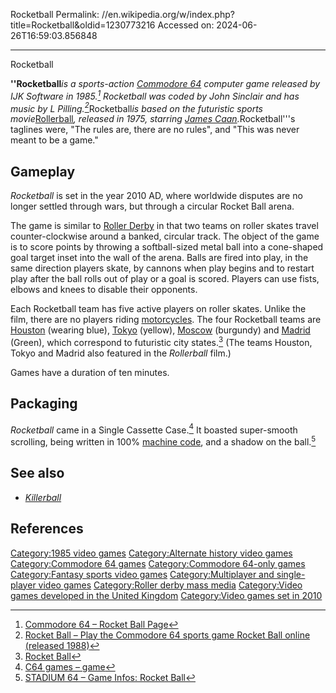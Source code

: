 Rocketball
Permalink: //en.wikipedia.org/w/index.php?title=Rocketball&oldid=1230773216
Accessed on: 2024-06-26T16:59:03.856848



------
Rocketball
{{Short description|1985 video game}}
{{Use British English|date=December 2021}}
{{Use dmy dates|date=December 2021}}
{{about||the ammunition cartridge|Rocket Ball|the sport|Rock-It-Ball}}
{{Infobox VG
|title = Rocketball
|image = [[File:RocketballC64CoverArt.jpg|200px|Rocketball]]
|caption = 
|developer = IJK Software
|publisher = IJK Software
|released = [[1985 in video gaming|1985]]
|genre = [[Sports game|Sports]]
|modes = [[Single player]], two player<ref>{{lemon64 game|id=2168|name=Rocket Ball}}</ref>
|platforms = [[Commodore 64]]
}}

'''''Rocketball''''' is a sports-action [[Commodore 64]] computer game released by IJK Software in 1985.<ref>[http://homepages.tesco.net/~parsonsp/html/rocket_ball.html Commodore 64 – Rocket Ball Page<!-- Bot generated title -->]</ref> Rocketball was coded by John Sinclair and has music by L Pilling.<ref>[http://c64s.com/game/1476/rocket_ball/ Rocket Ball – Play the Commodore 64 sports game Rocket Ball online (released 1988)<!-- Bot generated title -->]</ref> ''Rocketball'' is based on the futuristic sports movie ''[[Rollerball (1975 film)|Rollerball]]'', released in 1975, starring [[James Caan (actor)|James Caan]].  ''Rocketball'''s taglines were, "The rules are, there are no rules", and "This was never meant to be a game."{{Citation needed|date=January 2019}}

==Gameplay==
''Rocketball'' is set in the year 2010 AD, where worldwide disputes are no longer settled through wars, but through a circular Rocket Ball arena.

The game is similar to [[Roller Derby]] in that two teams on roller skates travel counter-clockwise around a banked, circular track. The object of the game is to score points by throwing a softball-sized metal ball into a cone-shaped goal target inset into the wall of the arena. Balls are fired into play, in the same direction players skate, by cannons when play begins and to restart play after the ball rolls out of play or a goal is scored. Players can use fists, elbows and knees to disable their opponents.

Each Rocketball team has five active players on roller skates. Unlike the film, there are no players riding [[motorcycles]]. The four Rocketball teams are [[Houston]] (wearing blue), [[Tokyo]] (yellow), [[Moscow]] (burgundy) and [[Madrid]] (Green), which correspond to futuristic city states.<ref>[http://www.lemon64.com/?mainurl=http%3A//www.lemon64.com/reviews/view.php%3Fid%3D279 Rocket Ball]</ref> (The teams Houston, Tokyo and Madrid also featured in the ''Rollerball'' film.)

Games have a duration of ten minutes. 

==Packaging==
''Rocketball'' came in a Single Cassette Case.<ref>[http://c64tapes.org/title.php?id=1049 C64 games – game<!-- Bot generated title -->]</ref> It boasted super-smooth scrolling, being written in 100% [[machine code]], and a shadow on the ball.<ref>[http://s64.emuunlim.com/gameinfos/rocketball/rocketball.htm STADIUM 64 – Game Infos: Rocket Ball<!-- Bot generated title -->]</ref>

==See also==
*''[[Killerball]]''

==References==
{{reflist}}

[[Category:1985 video games]]
[[Category:Alternate history video games]]
[[Category:Commodore 64 games]]
[[Category:Commodore 64-only games]]
[[Category:Fantasy sports video games]] 
[[Category:Multiplayer and single-player video games]]
[[Category:Roller derby mass media]]
[[Category:Video games developed in the United Kingdom]]
[[Category:Video games set in 2010]]